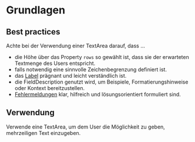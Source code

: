 # Grundlagen

## Best practices

Achte bei der Verwendung einer TextArea darauf, dass ...

- die Höhe über das Property `rows` so gewählt ist, dass sie der erwarteten
  Textmenge des Users entspricht.
- falls notwendig eine sinnvolle Zeichenbegrenzung definiert ist.
- das [Label](/03-components/content/label/overview) prägnant und leicht
  verständlich ist.
- die FieldDescription genutzt wird, um Beispiele, Formatierungshinweise oder
  Kontext bereitzustellen.
- [Fehlermeldungen](/02-foundations/03-content-guidelines/02-fehlermeldungen)
  klar, hilfreich und lösungsorientiert formuliert sind.

## Verwendung

Verwende eine TextArea, um dem User die Möglichkeit zu geben, mehrzeiligen Text
einzugeben.
